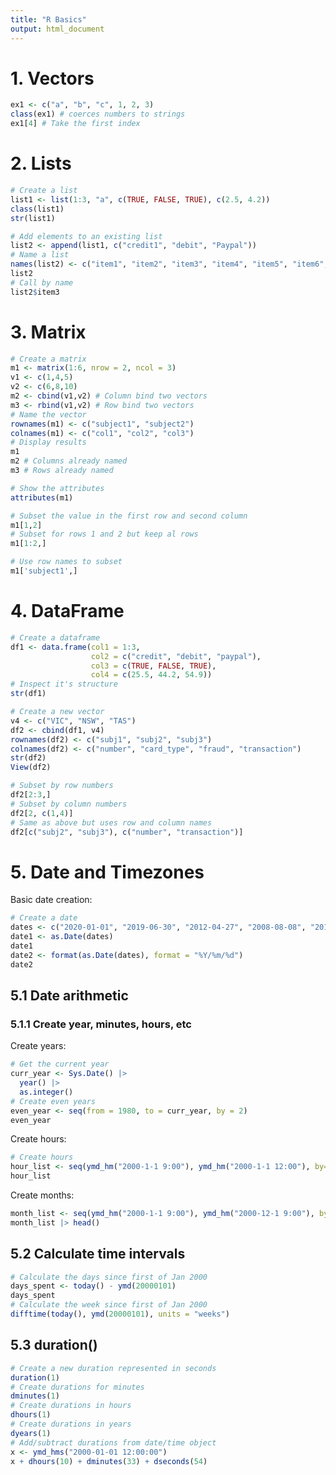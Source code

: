 ```yaml
---
title: "R Basics"
output: html_document
---
```


# 1. Vectors

```r
ex1 <- c("a", "b", "c", 1, 2, 3)
class(ex1) # coerces numbers to strings
ex1[4] # Take the first index
```

# 2. Lists

```r
# Create a list
list1 <- list(1:3, "a", c(TRUE, FALSE, TRUE), c(2.5, 4.2))
class(list1)
str(list1)
```

```r
# Add elements to an existing list
list2 <- append(list1, c("credit1", "debit", "Paypal"))
# Name a list
names(list2) <- c("item1", "item2", "item3", "item4", "item5", "item6", "item7")
list2
# Call by name
list2$item3
```

# 3. Matrix

```r
# Create a matrix
m1 <- matrix(1:6, nrow = 2, ncol = 3)
v1 <- c(1,4,5)
v2 <- c(6,8,10)
m2 <- cbind(v1,v2) # Column bind two vectors
m3 <- rbind(v1,v2) # Row bind two vectors
# Name the vector
rownames(m1) <- c("subject1", "subject2")
colnames(m1) <- c("col1", "col2", "col3")
# Display results
m1
m2 # Columns already named
m3 # Rows already named
```

```r
# Show the attributes
attributes(m1)
```

```r
# Subset the value in the first row and second column
m1[1,2]
# Subset for rows 1 and 2 but keep al rows
m1[1:2,]
```

```r
# Use row names to subset
m1['subject1',]
```

# 4. DataFrame

```r
# Create a dataframe
df1 <- data.frame(col1 = 1:3,
                  col2 = c("credit", "debit", "paypal"),
                  col3 = c(TRUE, FALSE, TRUE),
                  col4 = c(25.5, 44.2, 54.9))
# Inspect it's structure
str(df1)
```

```r
# Create a new vector
v4 <- c("VIC", "NSW", "TAS")
df2 <- cbind(df1, v4)
rownames(df2) <- c("subj1", "subj2", "subj3")
colnames(df2) <- c("number", "card_type", "fraud", "transaction")
str(df2)
View(df2)
```

```r
# Subset by row numbers
df2[2:3,]
# Subset by column numbers
df2[2, c(1,4)]
# Same as above but uses row and column names
df2[c("subj2", "subj3"), c("number", "transaction")]
```

# 5. Date and Timezones

Basic date creation:

```r
# Create a date
dates <- c("2020-01-01", "2019-06-30", "2012-04-27", "2008-08-08", "2010-11-19")
date1 <- as.Date(dates)
date1
date2 <- format(as.Date(dates), format = "%Y/%m/%d")
date2
```


## 5.1 Date arithmetic

### 5.1.1 Create year, minutes, hours, etc

Create years:

```r
# Get the current year
curr_year <- Sys.Date() |> 
  year() |> 
  as.integer()
# Create even years
even_year <- seq(from = 1980, to = curr_year, by = 2)
even_year
```

Create hours:

```r
# Create hours
hour_list <- seq(ymd_hm("2000-1-1 9:00"), ymd_hm("2000-1-1 12:00"), by="hour")
hour_list
```

Create months:

```r
month_list <- seq(ymd_hm("2000-1-1 9:00"), ymd_hm("2000-12-1 9:00"), by="month")
month_list |> head()
```

## 5.2 Calculate time intervals

```r
# Calculate the days since first of Jan 2000
days_spent <- today() - ymd(20000101)
days_spent
# Calculate the week since first of Jan 2000
difftime(today(), ymd(20000101), units = "weeks")
```

## 5.3 duration()

```r
# Create a new duration represented in seconds
duration(1)
# Create durations for minutes
dminutes(1)
# Create durations in hours
dhours(1)
# Create durations in years
dyears(1)
# Add/subtract durations from date/time object
x <- ymd_hms("2000-01-01 12:00:00")
x + dhours(10) + dminutes(33) + dseconds(54)
```



















